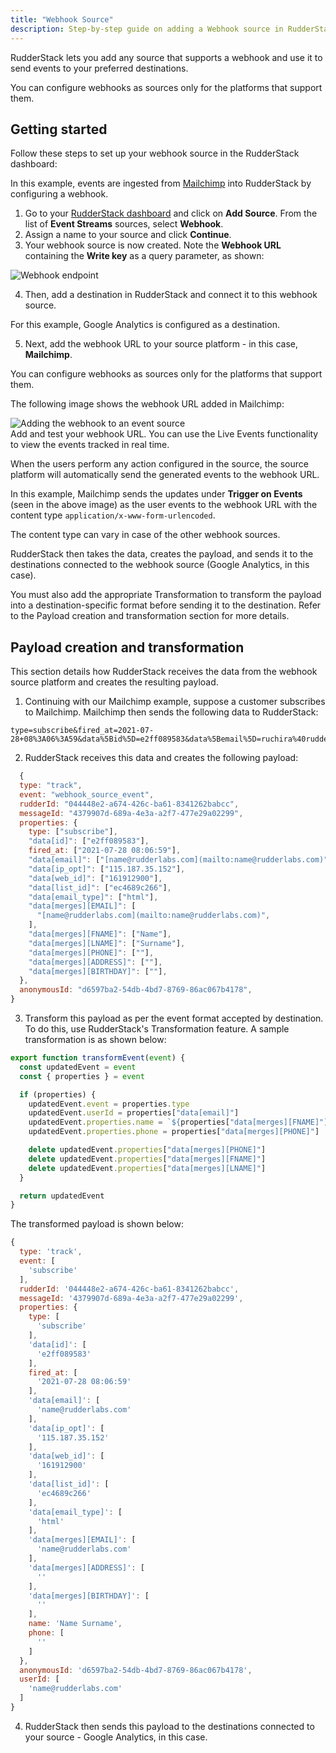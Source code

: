 ```yaml
---
title: "Webhook Source"
description: Step-by-step guide on adding a Webhook source in RudderStack.
---
```


RudderStack lets you add any source that supports a webhook and use it to send events to your preferred destinations.

<div class="warningBlock">
You can configure webhooks as sources only for the platforms that support them.
</div> 

## Getting started

Follow these steps to set up your webhook source in the RudderStack dashboard:

<div class="infoBlock">
In this example, events are ingested from <a href="https://mailchimp.com">Mailchimp</a> into RudderStack by configuring a webhook.
</div>

1. Go to your [RudderStack dashboard](https://app.rudderstack.com/) and click on **Add Source**. From the list of **Event Streams** sources, select **Webhook**.
2. Assign a name to your source and click **Continue**.
3. Your webhook source is now created. Note the **Webhook URL** containing the **Write key** as a query parameter, as shown:

<img src="../../../assets/event-stream-sources/webhook-endpoint-url.png" alt="Webhook endpoint" />

4. Then, <Link to="/dashboard-guides/destinations/#adding-a-destination">add a destination in RudderStack</Link> and connect it to this webhook source.

<div class="infoBlock">
For this example, <Link to="/destinations/streaming-destinations/google-analytics-ga/">Google Analytics</Link> is configured as a destination.
</div>

5. Next, add the webhook URL to your source platform - in this case, **Mailchimp**. 

<div class="warningBlock">
You can configure webhooks as sources only for the platforms that support them.
</div> 

The following image shows the webhook URL added in Mailchimp:

<img src="../../../assets/event-stream-sources/webhook-5.png" alt="Adding the webhook to an event source" />

<div class="warningBlock">
Add and test your webhook URL. You can use the <Link to="/dashboard-guides/live-events/#source-live-events">Live Events</Link> functionality to view the events tracked in real time.
</div>

When the users perform any action configured in the source, the source platform will automatically send the generated events to the webhook URL.

In this example, Mailchimp sends the updates under **Trigger on Events** \(seen in the above image\) as the user events to the webhook URL with the content type `application/x-www-form-urlencoded`.

<div class="infoBlock">
The content type can vary in case of the other webhook sources.
</div>

RudderStack then takes the data, creates the payload, and sends it to the destinations connected to the webhook source (Google Analytics, in this case).

<div class="warningBlock">
You must also add the appropriate <Link to="/features/transformations/">Transformation</Link> to transform the payload into a destination-specific format before sending it to the destination. Refer to the <Link to="#payload-creation-and-transformation">Payload creation and transformation</Link> section for more details.
</div>

## Payload creation and transformation

This section details how RudderStack receives the data from the webhook source platform and creates the resulting payload.

1. Continuing with our Mailchimp example, suppose a customer subscribes to Mailchimp. Mailchimp then sends the following data to RudderStack:

```
type=subscribe&fired_at=2021-07-28+08%3A06%3A59&data%5Bid%5D=e2ff089583&data%5Bemail%5D=ruchira%40rudderlabs.com&data%5Bemail_type%5D=html&data%5Bip_opt%5D=115.187.35.152&data%5Bweb_id%5D=161912900&data%5Bmerges%5D%5BEMAIL%5D=name%40rudderlabs.com&data%5Bmerges%5D%5BFNAME%5D=Name&data%5Bmerges%5D%5BLNAME%5D=Surname&data%5Bmerges%5D%5BADDRESS%5D=&data%5Bmerges%5D%5BPHONE%5D=&data%5Bmerges%5D%5BBIRTHDAY%5D=&data%5Blist_id%5D=ec4689c266
```

2. RudderStack receives this data and creates the following payload:

```javascript
  {
  type: "track",
  event: "webhook_source_event",
  rudderId: "044448e2-a674-426c-ba61-8341262babcc",
  messageId: "4379907d-689a-4e3a-a2f7-477e29a02299",
  properties: {
    type: ["subscribe"],
    "data[id]": ["e2ff089583"],
    fired_at: ["2021-07-28 08:06:59"],
    "data[email]": ["[name@rudderlabs.com](mailto:name@rudderlabs.com)"],
    "data[ip_opt]": ["115.187.35.152"],
    "data[web_id]": ["161912900"],
    "data[list_id]": ["ec4689c266"],
    "data[email_type]": ["html"],
    "data[merges][EMAIL]": [
      "[name@rudderlabs.com](mailto:name@rudderlabs.com)",
    ],
    "data[merges][FNAME]": ["Name"],
    "data[merges][LNAME]": ["Surname"],
    "data[merges][PHONE]": [""],
    "data[merges][ADDRESS]": [""],
    "data[merges][BIRTHDAY]": [""],
  },
  anonymousId: "d6597ba2-54db-4bd7-8769-86ac067b4178",
}
```

3. Transform this payload as per the event format accepted by destination. To do this, use RudderStack's <Link to="/features/transformations/">Transformation</Link> feature. A sample transformation is as shown below:

```javascript
export function transformEvent(event) {
  const updatedEvent = event
  const { properties } = event

  if (properties) {
    updatedEvent.event = properties.type
    updatedEvent.userId = properties["data[email]"]
    updatedEvent.properties.name = `${properties["data[merges][FNAME]"]} ${properties["data[merges][LNAME]"]}`
    updatedEvent.properties.phone = properties["data[merges][PHONE]"]

    delete updatedEvent.properties["data[merges][PHONE]"]
    delete updatedEvent.properties["data[merges][FNAME]"]
    delete updatedEvent.properties["data[merges][LNAME]"]
  }

  return updatedEvent
}
```

The transformed payload is shown below:

```javascript
{
  type: 'track',
  event: [
    'subscribe'
  ],
  rudderId: '044448e2-a674-426c-ba61-8341262babcc',
  messageId: '4379907d-689a-4e3a-a2f7-477e29a02299',
  properties: {
    type: [
      'subscribe'
    ],
    'data[id]': [
      'e2ff089583'
    ],
    fired_at: [
      '2021-07-28 08:06:59'
    ],
    'data[email]': [
      'name@rudderlabs.com'
    ],
    'data[ip_opt]': [
      '115.187.35.152'
    ],
    'data[web_id]': [
      '161912900'
    ],
    'data[list_id]': [
      'ec4689c266'
    ],
    'data[email_type]': [
      'html'
    ],
    'data[merges][EMAIL]': [
      'name@rudderlabs.com'
    ],
    'data[merges][ADDRESS]': [
      ''
    ],
    'data[merges][BIRTHDAY]': [
      ''
    ],
    name: 'Name Surname',
    phone: [
      ''
    ]
  },
  anonymousId: 'd6597ba2-54db-4bd7-8769-86ac067b4178',
  userId: [
    'name@rudderlabs.com'
  ]
}
```

4. RudderStack then sends this payload to the destinations connected to your source - Google Analytics, in this case.